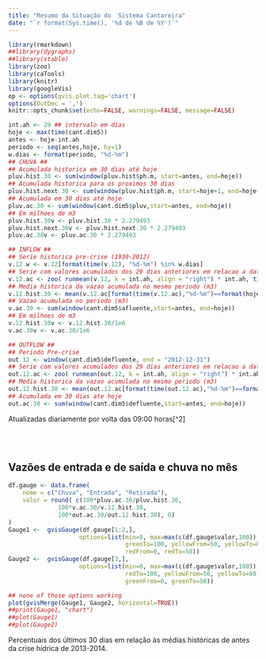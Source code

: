 ```yaml
---
title: "Resumo da Situação do  Sistema Cantareira"
date: "`r format(Sys.time(), '%d de %B de %Y')`"
---
```


```r
library(rmarkdown)
##library(dygraphs)
##library(xtable)
library(zoo)
library(caTools)
library(knitr)
library(googleVis)
op <- options(gvis.plot.tag='chart')
options(OutDec = ',')
knitr::opts_chunk$set(echo=FALSE, warnings=FALSE, message=FALSE)
```

```r
int.ah <- 29 ## intervalo em dias
hoje <- max(time(cant.dim5))
antes <- hoje-int.ah
periodo <- seq(antes,hoje, by=1)
w.dias <- format(periodo, "%d-%m")
## CHUVA ##
## Acumulada historica em 30 dias até hoje
pluv.hist.30 <- sum(window(pluv.hist$ph.m, start=antes, end=hoje))
## Acumulada historica para os proximos 30 dias
pluv.hist.next.30 <- sum(window(pluv.hist$ph.m, start=hoje+1, end=hoje+30))
## Acumulada em 30 dias até hoje
pluv.ac.30 <- sum(window(cant.dim5$pluv,start=antes, end=hoje))
## Em milhoes de m3
pluv.hist.30v <- pluv.hist.30 * 2.279493
pluv.hist.next.30v <- pluv.hist.next.30 * 2.279493
pluv.ac.30v <- pluv.ac.30 * 2.279493

## INFLOW ##
## Serie historica pre-crise (1930-2012)
v.12.w <- v.12[format(time(v.12), "%d-%m") %in% w.dias]
## Serie com valores acumulados dos 29 dias anteriores em relacao a data de hoje
v.12.ac <- zoo( runmean(v.12, k = int.ah, align = "right") * int.ah, time(v.12))
## Media historica da vazao acumulada no mesmo periodo (m3)
v.12.hist.30 <- mean(v.12.ac[format(time(v.12.ac),"%d-%m")==format(hoje,"%d-%m")])
## Vazao acumulada no periodo (m3)
v.ac.30 <- sum(window(cant.dim5$afluente,start=antes, end=hoje))
## Em milhoes de m3
v.12.hist.30v <- v.12.hist.30/1e6
v.ac.30v <- v.ac.30/1e6

## OUTFLOW ##
## Periodo Pre-crise
out.12 <- window(cant.dim5$defluente, end = "2012-12-31")
## Serie com valores acumulados dos 29 dias anteriores em relacao a data de hoje
out.12.ac <- zoo( runmean(out.12, k = int.ah, align = "right") * int.ah, time(out.12))
## Media historica da vazao acumulada no mesmo periodo (m3)
out.12.hist.30 <- mean(out.12.ac[format(time(out.12.ac),"%d-%m")==format(hoje,"%d-%m")])
## Acumulada em 30 dias ate hoje
out.ac.30 <- sum(window(cant.dim5$defluente,start=antes, end=hoje))

```
Atualizadas diariamente por volta das 09:00 horas[^2]

<br>
<br>

## Vazões de entrada e de saída e chuva no mês

```r
df.gauge <- data.frame(
    nome = c("Chuva", "Entrada", "Retirada"),
    valor = round( c(100*pluv.ac.30/pluv.hist.30,
              100*v.ac.30/v.12.hist.30,
              100*out.ac.30/out.12.hist.30), 0)
)
Gauge1 <-  gvisGauge(df.gauge[1:2,], 
                    options=list(min=0, max=max(c(df.gauge$valor,100)), greenFrom=80,
                                 greenTo=100, yellowFrom=50, yellowTo=80,
                                 redFrom=0, redTo=50))
Gauge2 <-  gvisGauge(df.gauge[3,], 
                    options=list(min=0, max=max(c(df.gauge$valor,100)), redFrom=80,
                                 redTo=100, yellowFrom=50, yellowTo=80,
                                 greenFrom=0, greenTo=50))

## none of those options working
plot(gvisMerge(Gauge1, Gauge2, horizontal=TRUE))
##print(Gauge1, "chart")
##plot(Gauge1)
##plot(Gauge2)
```

Percentuais dos últimos 30 dias em relação
às médias históricas de antes da crise hídrica de 2013-2014.



